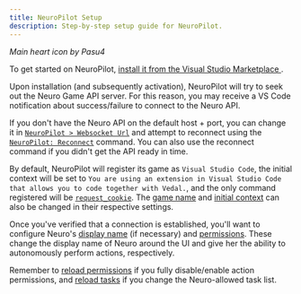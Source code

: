 ```yaml
---
title: NeuroPilot Setup
description: Step-by-step setup guide for NeuroPilot.
---
```



<HeartBNW class="neuropilot-icon inline-icon" /> <HeartPink class="inline-icon" />

*Main heart icon by Pasu4*

To get started on NeuroPilot, [install it from the Visual Studio Marketplace <Icon name="vscode" class="inline-icon" />](https://marketplace.visualstudio.com/items?itemName=Pasu4.neuropilot) .

Upon installation (and subsequently activation), NeuroPilot will try to seek out the Neuro Game API server. For this reason, you may receive a VS Code notification about success/failure to connect to the Neuro API.

If you don't have the Neuro API on the default host + port, you can change it in [`NeuroPilot > Websocket Url`](/docs/reference/settings#websocket-url) and attempt to reconnect using the [`NeuroPilot: Reconnect`](/docs/reference/commands#reconnect) command.
You can also use the reconnect command if you didn't get the API ready in time.

By default, NeuroPilot will register its game as `Visual Studio Code`, the initial context will be set to `You are using an extension in Visual Studio Code that allows you to code together with Vedal.`, and the only command registered will be [`request_cookie`](/docs/reference/permissions#requestCookies).
The [game name](/docs/reference/settings#game-name) and [initial context](/docs/reference/settings#initial-context) can also be changed in their respective settings.

Once you've verified that a connection is established, you'll want to configure Neuro's [display name](/docs/reference/settings#currentlyAsNeuroAPI) (if necessary) and [permissions](/docs/reference/permissions). These change the display name of Neuro around the UI and give her the ability to autonomously perform actions, respectively.

Remember to [reload permissions](/docs/reference/commands#reload-permissions) if you fully disable/enable action permissions, and [reload tasks](/docs/reference/commands#reload-tasks) if you change the Neuro-allowed task list.
